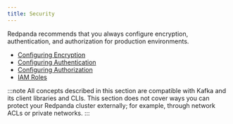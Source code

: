 ```yaml
---
title: Security
---
```


<head>
    <meta name="title" content="Security | Redpanda Docs"/>
    <meta name="description" content="Security index page."/>
</head>

Redpanda recommends that you always configure encryption, authentication, and authorization for production environments. 

- [Configuring Encryption](./encryption)
- [Configuring Authentication](./authentication)
- [Configuring Authorization](./authorization)
- [IAM Roles](./iam-roles)

:::note
All concepts described in this section are compatible with Kafka and its client libraries and CLIs. This section does not cover ways you can protect your Redpanda cluster externally; for example, through network ACLs or private networks.
:::